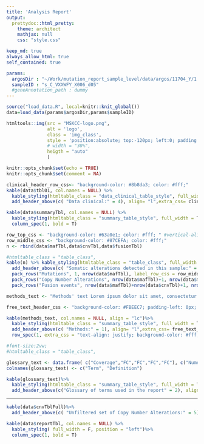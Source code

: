 ```yaml
---
title: 'Analysis Report'
output:
  prettydoc::html_pretty:
    theme: architect
    mathjax: null
    css: "style.css"

keep_md: true
always_allow_html: true
self_contained: true

params:
  argosDir : "~/Work/mutation_report_sample_level/data/argos/11704_Y/1.1.2/20221102_20_40_060423"
  sampleID : "s_C_VXXWFY_X006_d05"
  #geneAnnotation_path : dummy
---
```


```r
source("load_data.R", local=knitr::knit_global())
data=load_data(params$argosDir,params$sampleID)
```

```r
htmltools::img(src = "MSKCC-logo.png",
               alt = 'logo',
               class = 'img_class',
               style = 'position:absolute; top:-120px; left:0; padding:3px; max-height: 40px', 
               # width = "30%",
               heigth = "auto"
               )
```

```r
knitr::opts_chunk$set(echo = TRUE)
knitr::opts_chunk$set(comment = NA)
```

```r
clinical_header_row_css<- "background-color: #8b8da3; color: #fff;"
kable(data$tbl01, col.names = NULL) %>% 
  kable_styling(htmltable_class = "data_clinical_table_style", full_width = T, position = "left") %>% 
  add_header_above(c( "Data clinical:" = 4), align= "l",extra_css= clinical_header_row_css )
```

```r
kable(data$summaryTbl, col.names = NULL) %>% 
  kable_styling(htmltable_class = "summary_table_style", full_width = T, position = "left") %>% 
  column_spec(1, bold = T)
```


```r
row_top_css <- "background-color: #63a0e1; color: #fff; " #vertical-align: baseline;
row_middle_css <- "background-color: #87CEFA; color: #fff;"
n <- rbind(data$mafTbl,data$cnvTbl,data$fusionTbl)

#htmltable_class = "table_class",
kable(n) %>% kable_styling(htmltable_class = "table_class", full_width = T, position = "left")%>%
  add_header_above(c( "Somatic alterations detected in this sample:" = 5), align= "l",extra_css= row_top_css )%>%
  pack_rows("Mutations", 1, nrow(data$mafTbl), label_row_css = row_middle_css)%>%
  pack_rows("Copy Number Alterations", nrow(data$mafTbl)+1, nrow(data$mafTbl)+nrow(data$cnvTbl), label_row_css = row_middle_css) %>%
  pack_rows("Fusion events", nrow(data$mafTbl)+nrow(data$cnvTbl)+1, nrow(data$mafTbl)+nrow(data$cnvTbl)+nrow(data$fusionTbl), label_row_css = row_middle_css)
```

```r
methods_text <- "Methods' text Lorem ipsum dolor sit amet, consectetur adipiscing elit, sed do eiusmod tempor incididunt ut labore et dolore magna aliqua. Ut enim ad minim veniam, quis nostrud exercitation ullamco laboris nisi ut aliquip ex ea commodo consequat. Duis aute irure dolor in reprehenderit in voluptate velit esse cillum dolore eu fugiat nulla pariatur. Excepteur sint occaecat cupidatat non proident, sunt in culpa qui officia deserunt mollit anim id est laborum."

free_text_header_css <- "background-color: #FBEEC7; padding-left: 0px; " #color: #fff; 

kable(methods_text, col.names = NULL, align = "lc")%>%
  kable_styling(htmltable_class = "summary_table_style", full_width = T, position = "left") %>% 
  add_header_above(c( "Methods:" = 1), align= "l",extra_css= free_text_header_css ) %>%
  row_spec(1, extra_css = "text-align: justify; background-color: #fff;")

#font-size:2vw;
#htmltable_class = "table_class",
```

```r
glossary_text <- data.frame( c("Coverage","FC","FC","FC","FC"), c("Numerical value indicating, on average, how many times a given nucleotide is sequenced.", "Fold Change Normalized coverage of a gene relative to the coverage in a sample type matched normal sample.","Fold Change Normalized coverage of a gene relative to the coverage in a sample type matched normal sample.","Fold Change Normalized coverage of a gene relative to the coverage in a sample type matched normal sample.","Fold Change Normalized coverage of a gene relative to the coverage in a sample type matched normal sample.") )
colnames(glossary_text) <- c("Term", "Definition")

kable(glossary_text)%>%
  kable_styling(htmltable_class = "summary_table_style", full_width = T, position = "left") %>% 
  add_header_above(c("Glossary of terms used in the report" = 2), align= "l",extra_css= free_text_header_css )
```


---

```r
kable(data$cnvTblFull)%>%
  add_header_above(c( "Unfiltered set of Copy Number Alterations:" = 5), align= "l",extra_css= row_top_css )
```

```r
kable(data$reportTbl, col.names = NULL) %>% 
  kable_styling( full_width = F, position = "left")%>% 
  column_spec(1, bold = T)
```
